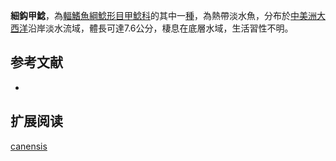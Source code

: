 {{Speciesbox
| name = 細鈎甲鯰
| image = 
| image_width = 250px
| image_caption = 
| status = NE
| status_system = IUCN3.1
| genus = Leptoancistrus
| species = canensis
| authority = Meek & Hildebrand, 1913
| synonyms = *''Acanthicus canensis'',Meek & Hildebrand, 1913
}}

'''細鈎甲鯰'''，為[[輻鰭魚綱|輻鰭魚綱]][[鯰形目|鯰形目]][[甲鯰科|甲鯰科]]的其中一[[種|種]]，為熱帶淡水魚，分布於[[中美洲|中美洲]][[大西洋|大西洋]]沿岸淡水流域，體長可達7.6公分，棲息在底層水域，生活習性不明。
==参考文献==
*{{FishBase_species|genus=Leptoancistrus|species=canensis|year=2015|month=1}}

== 扩展阅读 ==
{{refbegin}}
{{wikispecies-inline|Leptoancistrus canensis|細鈎甲鯰}}
{{refend}}
{{Taxonbar|from=Q6417575}}

[[Category:細鈎甲鯰屬|canensis]]